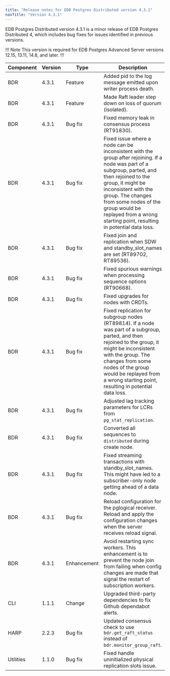 ```yaml
---
title: "Release notes for EDB Postgres Distributed version 4.3.1"
navTitle: "Version 4.3.1"
---
```


EDB Postgres Distributed version 4.3.1 is a minor release of EDB Postgres Distributed 4, which includes bug fixes for issues identified in previous versions.

!!! Note
This version is required for EDB Postgres Advanced Server versions 12.15, 13.11, 14.8, and later.
!!!

| Component | Version |  Type           |                                                   Description                                                           |
| --------- | ------- | --------------- | ------------------------------------------------------------------------------------------------------------------------|
| BDR       | 4.3.1   | Feature         | Added pid to the log message emitted upon writer process death. |
| BDR       | 4.3.1   | Feature         | Made Raft leader step down on loss of quorum (isolated). |
| BDR       | 4.3.1   | Bug fix         | Fixed memory leak in consensus process (RT91830). |
| BDR       | 4.3.1   | Bug fix         | Fixed issue where a node can be inconsistent with the group after rejoining. If a node was part of a subgroup, parted, and then rejoined to the group, it might be inconsistent with the group. The changes from some nodes of the group would be replayed from a wrong starting point, resulting in potential data loss. |
| BDR       | 4.3.1   | Bug fix         | Fixed join and replication when SDW and standby_slot_names are set (RT89702, RT89536). |
| BDR       | 4.3.1   | Bug fix         | Fixed spurious warnings when processing sequence options (RT90668). |
| BDR       | 4.3.1   | Bug fix         | Fixed upgrades for nodes with CRDTs. |
| BDR       | 4.3.1   | Bug fix         | Fixed replication for subgroup nodes (RT89814). If a node was part of a subgroup, parted, and then rejoined to the group, it might be inconsistent with the group. The changes from some nodes of the group would be replayed from a wrong starting point, resulting in potential data loss. |
| BDR       | 4.3.1   | Bug fix         | Adjusted lag tracking parameters for LCRs from `pg_stat_replication`.  |
| BDR       | 4.3.1   | Bug fix         | Converted all sequences to `distributed` during create node. |
| BDR       | 4.3.1   | Bug fix         | Fixed streaming transactions with standby_slot_names. This might have led to a subscriber-only node getting ahead of a data node.|
| BDR       | 4.3.1   | Bug fix         | Reload configuration for the pglogical receiver. Reload and apply the configuration changes when the server receives reload signal. |
| BDR       | 4.3.1   | Enhancement     | Avoid restarting sync workers. This enhancement is to prevent the node join from failing when config changes are made that signal the restart of subscription workers. |
| CLI       | 1.1.1   | Change          | Upgraded third-party dependencies to fix Github dependabot alerts. |
| HARP      | 2.2.3   | Bug fix         | Updated consensus check to use `bdr.get_raft_status` instead of `bdr.monitor_group_raft`. |
| Utilities | 1.1.0   | Bug fix         | Fixed handle uninitialized physical replication slots issue.  |
